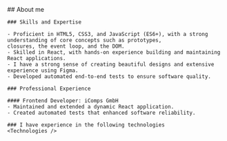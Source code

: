 
<Section addTopPadding={false} id="about" class="bg-secondary">
  <Prose class="md:prose-h3:text-left md:prose-h4:text-left">
    ## About me

    ### Skills and Expertise

    - Proficient in HTML5, CSS3, and JavaScript (ES6+), with a strong understanding of core concepts such as prototypes,
    closures, the event loop, and the DOM.
    - Skilled in React, with hands-on experience building and maintaining React applications.
    - I have a strong sense of creating beautiful designs and extensive experience using Figma.
    - Developed automated end-to-end tests to ensure software quality.

    ### Professional Experience

    #### Frontend Developer: iComps GmbH
    - Maintained and extended a dynamic React application.
    - Created automated tests that enhanced software reliability.

    ### I have experience in the following technologies
    <Technologies />
  </Prose>
</Section>